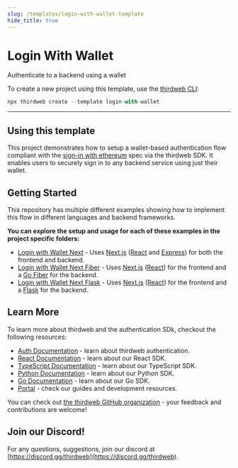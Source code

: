 ```yaml
---
slug: /templates/login-with-wallet-template
hide_title: true
---
```



# Login With Wallet

Authenticate to a backend using a wallet

To create a new project using this template, use the [thirdweb CLI](/cli):

```jsx
npx thirdweb create --template login-with-wallet
```

<div
  style={{
    display: "flex",
    flexDirection: "row",
    gap: "2%",
    marginBottom: 32,
    width: "100%",
    alignItems: "center",
    justifyContent: "center",
    marginTop: 16,
  }}
>
  <ViewCodeButton
    link="https://github.com/thirdweb-example/login-with-wallet"
    name="login-with-wallet"
  />
</div>

---

## Using this template

This project demonstrates how to setup a wallet-based authentication flow compliant with the
[sign-in with ethereum](https://eips.ethereum.org/EIPS/eip-4361) spec via the thirdweb SDK. It enables users to securely sign in to any backend service using just their wallet.

## Getting Started

This repository has multiple different examples showing how to implement this flow in different languages and backend frameworks.

**You can explore the setup and usage for each of these examples in the project specific folders:**

- [Login with Wallet Next](https://github.com/thirdweb-example/login-with-wallet/blob/main/login-with-wallet-next) - Uses [Next.js](https://nextjs.org/) ([React](https://reactjs.org/) and [Express](https://expressjs.com/)) for both the frontend and backend.
- [Login with Wallet Next Fiber](https://github.com/thirdweb-example/login-with-wallet/blob/main/login-with-wallet-next-fiber) - Uses [Next.js](https://nextjs.com/) ([React](https://reactjs.org/)) for the frontend and a [Go Fiber](https://gofiber.io/) for the backend.
- [Login with Wallet Next Flask](https://github.com/thirdweb-example/login-with-wallet/blob/main/login-with-wallet-next-flask) - Uses [Next.js](https://nextjs.com/) ([React](https://reactjs.org/)) for the frontend and a [Flask](https://flask.palletsprojects.com/) for the backend.

## Learn More

To learn more about thirdweb and the authentication SDk, checkout the following resources:

- [Auth Documentation](https://portal.thirdweb.com/building-web3-apps/authenticating-users) - learn about thirdweb authentication.
- [React Documentation](https://docs.thirdweb.com/react) - learn about our React SDK.
- [TypeScript Documentation](https://docs.thirdweb.com/typescript) - learn about our TypeScript SDK.
- [Python Documentation](https://docs.thirdweb.com/python) - learn about our Python SDK.
- [Go Documentation](https://docs.thirdweb.com/go) - learn about our Go SDK.
- [Portal](https://docs.thirdweb.com) - check our guides and development resources.

You can check out [the thirdweb GitHub organization](https://github.com/thirdweb-dev) - your feedback and contributions are welcome!

## Join our Discord!

For any questions, suggestions, join our discord at [https://discord.gg/thirdweb](https://discord.gg/thirdweb).
